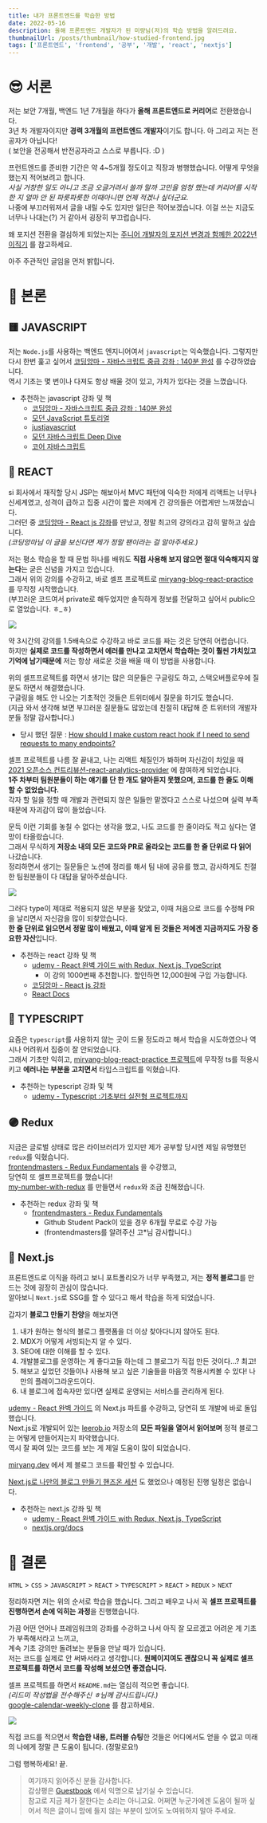 ```yaml
---
title: 내가 프론트엔드를 학습한 방법
date: 2022-05-16
description: 올해 프론트엔드 개발자가 된 미량님(저)의 학습 방법을 알려드려요.
thumbnailUrl: /posts/thumbnail/how-studied-frontend.jpg
tags: ['프론트엔드', 'frontend', '공부', '개발', 'react', 'nextjs']
---
```


# 😎 서론

저는 보안 7개월, 백엔드 1년 7개월을 하다가 **올해 프론트엔드로 커리어**로 전환했습니다.  
3년 차 개발자이지만 **경력 3개월의 프런트엔드 개발자**이기도 합니다. 아 그리고 저는 전공자가 아닙니다!  
( 보안을 전공해서 반전공자라고 스스로 부릅니다. :D )

프런트엔드를 준비한 기간은 약 4~5개월 정도이고 직장과 병행했습니다. 어떻게 무엇을 했는지 적어보려고 합니다.  
_사실 거창한 일도 아니고 조금 오글거려서 쓸까 말까 고민을 엄청 했는데 커리어를 시작한 지 얼마 안 된 파릇파릇한 이때아니면 언제 적겠나 싶더군요._  
나중에 부끄러워져서 글을 내릴 수도 있지만 일단은 적어보겠습니다. 이걸 쓰는 지금도 너무나 나대는(?) 거 같아서 굉장히 부끄럽습니다.

왜 포지션 전환을 결심하게 되었는지는 [주니어 개발자의 포지션 변경과 함께한 2022년 이직기](https://miryang.dev/blog/2022-change-job) 를 참고하세요.

아주 주관적인 글임을 먼저 밝힙니다.

# 🤩 본론

## 🟨 JAVASCRIPT

저는 `Node.js`를 사용하는 백엔드 엔지니어여서 `javascript`는 익숙했습니다.
그렇지만 다시 한번 훑고 싶어서 [코딩앙마 - 자바스크립트 중급 강좌 : 140분 완성](https://youtu.be/4_WLS9Lj6n4) 를 수강하였습니다.  
역시 기초는 몇 번이나 다져도 항상 배울 것이 있고, 가치가 있다는 것을 느꼈습니다.

- 추천하는 javascript 강좌 및 책
  - [코딩앙마 - 자바스크립트 중급 강좌 : 140분 완성](https://youtu.be/4_WLS9Lj6n4)
  - [모던 JavaScript 튜토리얼](https://ko.javascript.info/)
  - [justjavascript](https://justjavascript.com/)
  - [모던 자바스크립트 Deep Dive](http://book.naver.com/bookdb/book_detail.naver?bid=16710547)
  - [코어 자바스크립트](http://book.naver.com/bookdb/book_detail.naver?bid=15433261)

## 🔵 REACT

si 회사에서 재직할 당시 JSP는 해보아서 MVC 패턴에 익숙한 저에게 리액트는 너무나 신세계였고, 성격이 급하고 집중 시간이 짧은 저에게 긴 강의들은 어렵게만 느껴졌습니다.  
그러던 중 [코딩앙마 - React js 강좌](https://youtube.com/playlist?list=PLZKTXPmaJk8J_fHAzPLH8CJ_HO_M33e7-)를 만났고, 정말 최고의 강의라고 감히 말하고 싶습니다.  
_(코딩앙마님 이 글을 보신다면 제가 정말 팬이라는 걸 알아주세요.)_

저는 평소 학습을 할 때 문법 하나를 배워도 **직접 사용해 보지 않으면 절대 익숙해지지 않는다**는 굳은 신념을 가지고 있습니다.  
그래서 위의 강의를 수강하고, 바로 셀프 프로젝트로 [miryang-blog-react-practice](https://github.com/MiryangJung/miryang-blog-react-practice) 를 무작정 시작했습니다.  
(부끄러운 코드여서 private로 해두었지만 솔직하게 정보를 전달하고 싶어서 public으로 열었습니다. ㅎ\_ㅎ)

![](https://camo.githubusercontent.com/9497f8670414fb62e159d28913ae80535a59c65dca75c2f3232d44d8737e6e16/68747470733a2f2f692e6962622e636f2f72784277336a702f686f6d652e706e67)

약 3시간의 강의를 1.5배속으로 수강하고 바로 코드를 짜는 것은 당연히 어렵습니다.  
하지만 **실제로 코드를 작성하면서 에러를 만나고 고치면서 학습하는 것이 훨씬 가치있고 기억에 남기때문에** 저는 항상 새로운 것을 배울 때 이 방법을 사용합니다.

위의 셀프프로젝트를 하면서 생기는 많은 의문들은 구글링도 하고, 스택오버플로우에 질문도 하면서 해결했습니다.  
구글링을 해도 안 나오는 기초적인 것들은 트위터에서 질문을 하기도 했습니다.  
(지금 와서 생각해 보면 부끄러운 질문들도 많았는데 친절히 대답해 준 트위터의 개발자분들 정말 감사합니다.)

- 당시 했던 질문 : [How should I make custom react hook if I need to send requests to many endpoints?](https://stackoverflow.com/questions/68317220/how-should-i-make-custom-react-hook-if-i-need-to-send-requests-to-many-endpoints)

셀프 프로젝트를 나름 잘 끝내고, 나는 리액트 체질인가 봐하며 자신감이 차있을 때 [2021 오픈소스 컨트리뷰션-react-analytics-provider](https://www.oss.kr/contribution_academy_project/show/4a38f9ce-abab-4594-aefc-19064a12527d) 에 참여하게 되었습니다.  
**1주 차부터 팀원분들이 하는 얘기를 단 한 개도 알아듣지 못했으며, 코드를 한 줄도 이해할 수 없었습니다.**  
각자 할 일을 정할 때 개발과 관련되지 않은 일들만 맡겠다고 스스로 나섰으며 실력 부족 때문에 자괴감이 많이 들었습니다.

문득 이런 기회를 놓칠 수 없다는 생각을 했고, 나도 코드를 한 줄이라도 적고 싶다는 열망이 타올랐습니다.  
그래서 무식하게 **저장소 내의 모든 코드와 PR로 올라오는 코드를 한 줄 단위로 다 읽어** 나갔습니다.  
정리하면서 생기는 질문들은 노션에 정리를 해서 팀 내에 공유를 했고, 감사하게도 친절한 팀원분들이 다 대답을 달아주셨습니다.

![](/posts/how-studied-frontend/rap-notion.png)

그러다 type이 제대로 적용되지 않은 부분을 찾았고, 이때 처음으로 코드를 수정해 PR을 날리면서 자신감을 많이 되찾았습니다.  
**한 줄 단위로 읽으면서 정말 많이 배웠고, 이때 알게 된 것들은 저에겐 지금까지도 가장 중요한 자산**입니다.

- 추천하는 react 강좌 및 책
  - [udemy - React 완벽 가이드 with Redux, Next.js, TypeScript](https://www.udemy.com/course/best-react/)
    - 이 강의 1000번째 추천합니다. 할인하면 12,000원에 구입 가능합니다.
  - [코딩앙마 - React js 강좌](https://youtube.com/playlist?list=PLZKTXPmaJk8J_fHAzPLH8CJ_HO_M33e7-)
  - [React Docs](https://beta.reactjs.org/)

## 🔷 TYPESCRIPT

요즘은 `typescript`를 사용하지 않는 곳이 드물 정도라고 해서 학습을 시도하였으나 역시나 어려워서 집중이 잘 안되었습니다.  
그래서 기초만 익히고, [miryang-blog-react-practice 프로젝트](https://github.com/MiryangJung/miryang-blog-react-practice)에 무작정 ts를 적용시키고 **에러나는 부분을 고치면서** 타입스크립트를 익혔습니다.

- 추천하는 typescript 강좌 및 책
  - [udemy - Typescript :기초부터 실전형 프로젝트까지](https://www.udemy.com/course/best-typescript-21/)

## 🟣 Redux

지금은 글로벌 상태로 많은 라이브러리가 있지만 제가 공부할 당시엔 제일 유명했던 `redux`를 익혔습니다.  
[frontendmasters - Redux Fundamentals](https://frontendmasters.com/courses/redux-fundamentals/) 을 수강했고,  
당연히 또 셀프프로젝트를 했습니다!  
[my-number-with-redux](https://github.com/MiryangJung/my-number-with-redux) 를 만들면서 `redux`와 조금 친해졌습니다.

- 추천하는 redux 강좌 및 책
  - [frontendmasters - Redux Fundamentals](https://frontendmasters.com/courses/redux-fundamentals/)
    - Github Student Pack이 있을 경우 6개월 무료로 수강 가능
    - (frontendmasters를 알려주신 고\*님 감사합니다.)

## 🔳 Next.js

프론트엔드로 이직을 하려고 보니 포트폴리오가 너무 부족했고, 저는 **정적 블로그**를 만드는 것에 굉장히 관심이 많습니다.  
알아보니 `Next.js`로 SSG를 할 수 있다고 해서 학습을 하게 되었습니다.

갑자기 **블로그 만들기 찬양**을 해보자면

1. 내가 원하는 형식의 블로그 플랫폼을 더 이상 찾아다니지 않아도 된다.
2. MDX가 어떻게 서빙되는지 알 수 있다.
3. SEO에 대한 이해를 할 수 있다.
4. 개발블로그를 운영하는 게 좋다고들 하는데 그 블로그가 직접 만든 것이다...? 최고!
5. 해보고 싶었던 것들이나 사용해 보고 싶은 기술들을 마음껏 적용시켜볼 수 있다! 나만의 플레이그라운드이다.
6. 내 블로그에 접속자만 있다면 실제로 운영되는 서비스를 관리하게 된다.

[udemy - React 완벽 가이드](https://www.udemy.com/course/best-react/) 의 Next.js 파트를 수강하고, 당연히 또 개발에 바로 돌입했습니다.  
Next.js로 개발되어 있는 [leerob.io](https://github.com/leerob/leerob.io) 저장소의 **모든 파일을 열어서 읽어보며** 정적 블로그는 어떻게 만들어지는지 파악했습니다.  
역시 잘 짜여 있는 코드를 보는 게 제일 도움이 많이 되었습니다.

[miryang.dev](https://github.com/MiryangJung/miryang.dev) 에서 제 블로그 코드를 확인할 수 있습니다.

[Next.js로 나만의 블로그 만들기 핸즈온 세션](https://event-us.kr/miryang/event/42689) 도 했었으나 예정된 진행 일정은 없습니다.

- 추천하는 next.js 강좌 및 책
  - [udemy - React 완벽 가이드 with Redux, Next.js, TypeScript](https://www.udemy.com/course/best-react/)
  - [nextjs.org/docs](https://nextjs.org/docs/getting-started)

# 🥳 결론

`HTML` > `CSS` > `JAVASCRIPT` > `REACT` > `TYPESCRIPT` > `REACT` > `REDUX` > `NEXT`

정리하자면 저는 위의 순서로 학습을 했습니다. 그리고 배우고 나서 꼭 **셀프 프로젝트를 진행하면서 손에 익히는 과정**을 진행했습니다.

가끔 어떤 언어나 프레임워크의 강좌를 수강하고 나서 아직 잘 모르겠고 어려운 게 기초가 부족해서라고 느끼고,  
계속 기초 강의만 돌려보는 분들을 만날 때가 있습니다.  
저는 코드를 실제로 안 써봐서라고 생각합니다. **원페이지여도 괜찮으니 꼭 실제로 셀프 프로젝트를 하면서 코드를 작성해 보셨으면 좋겠습니다.**

셀프 프로젝트를 하면서 `README.md`는 열심히 적으면 좋습니다.  
_(리드미 작성법을 전수해주신 ㅎ님께 감사드립니다.)_  
[google-calendar-weekly-clone](https://github.com/MiryangJung/google-calendar-weekly-clone) 를 참고하세요.

![](/posts/how-studied-frontend/readme.png)

직접 코드를 적으면서 **학습한 내용, 트러블 슈팅**한 것들은 어디에서도 얻을 수 없고 미래의 나에게 정말 큰 도움이 됩니다. (정말로요!)

그럼 행복하세요! 끝.

> 여기까지 읽어주신 분들 감사합니다.  
> 감상평은 [Guestbook](https://miryang.dev/guestbook) 에서 익명으로 남기실 수 있습니다.  
> 참고로 지금 제가 잘한다는 소리는 아니고요. 어쩌면 누군가에겐 도움이 될까 싶어서 적은 글이니 맘에 들지 않는 부분이 있어도 노여워하지 말아 주세요.
